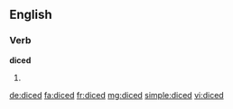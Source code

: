 ==English==

===Verb===
'''diced'''

# {{en-past of|dice}}

[[de:diced]]
[[fa:diced]]
[[fr:diced]]
[[mg:diced]]
[[simple:diced]]
[[vi:diced]]